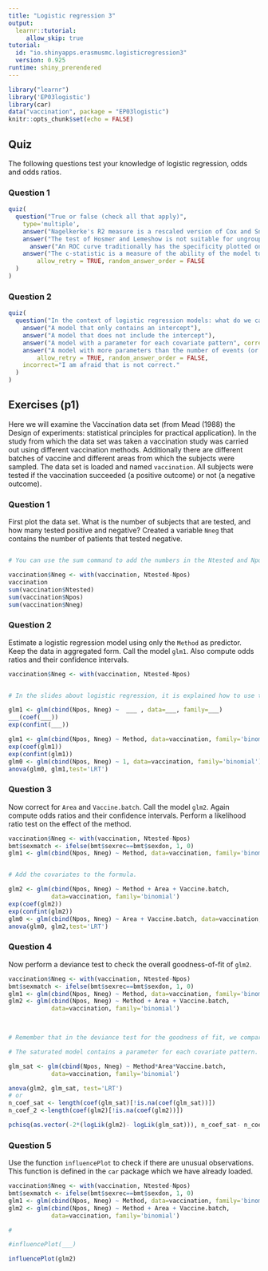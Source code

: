 ```yaml
---
title: "Logistic regression 3"
output: 
  learnr::tutorial:
     allow_skip: true
tutorial:
  id: "io.shinyapps.erasmusmc.logisticregression3"
  version: 0.925
runtime: shiny_prerendered
---
```


```r
library("learnr")
library('EP03logistic')
library(car)
data("vaccination", package = "EP03logistic")
knitr::opts_chunk$set(echo = FALSE)
```


## Quiz

The following questions test your knowledge of logistic regression, odds and odds ratios.

### Question 1
```r
quiz(
  question("True or false (check all that apply)", 
    type='multiple',         
    answer("Nagelkerke's R2 measure is a rescaled version of Cox and Snell's R2.", correct=TRUE),
    answer("The test of Hosmer and Lemeshow is not suitable for ungrouped data."),
      answer("An ROC curve traditionally has the specificity plotted on the x-axis"),
    answer("The c-statistic is a measure of the ability of the model to discriminate between the two outcome categories", correct=TRUE),
        allow_retry = TRUE, random_answer_order = FALSE
  )
)
```


### Question 2




```r
quiz(
  question("In the context of logistic regression models: what do we call the saturated model?",
    answer("A model that only contains an intercept"),
    answer("A model that does not include the intercept"),
    answer("A model with a parameter for each covariate pattern", correct=TRUE),
    answer("A model with more parameters than the number of events (or non-events, whatever is the smallest number) divided by ten"),
        allow_retry = TRUE, random_answer_order = FALSE, 
    incorrect="I am afraid that is not correct."
  )
)
```

## Exercises (p1)

Here we will examine the Vaccination data set (from Mead (1988) the Design of experiments: statistical principles for practical application). In the study from which the data set was taken a vaccination study was carried out using different vaccination methods. Additionally there are different batches of vaccine and different areas from which the subjects were sampled. The data set is loaded and named `vaccination`. All subjects were tested if the vaccination succeeded (a positive outcome) or not (a negative outcome).

### Question 1

First plot the data set. What is the number of subjects that are tested, and how many tested positive and negative? Created a variable `Nneg` that contains the number of patients that tested negative.

```r


```

```r
# You can use the sum command to add the numbers in the Ntested and Npos columns respectively.
```
```r
vaccination$Nneg <- with(vaccination, Ntested-Npos)
vaccination
sum(vaccination$Ntested)
sum(vaccination$Npos)
sum(vaccination$Nneg)
```

### Question 2

Estimate a logistic regression model using only the `Method` as predictor. Keep the data in aggregated form. Call the model `glm1`. Also compute odds ratios and their confidence intervals.    

```r

vaccination$Nneg <- with(vaccination, Ntested-Npos)
```


```r


```

```r
# In the slides about logistic regression, it is explained how to use the glm function for aggregated data. Perform a likelihood ratio test on the effect of the method.

```

```r
glm1 <- glm(cbind(Npos, Nneg) ~  ___ , data=___, family=___)
___(coef(___))
exp(confint(___))
```

```r
glm1 <- glm(cbind(Npos, Nneg) ~ Method, data=vaccination, family='binomial')
exp(coef(glm1))
exp(confint(glm1))
glm0 <- glm(cbind(Npos, Nneg) ~ 1, data=vaccination, family='binomial')
anova(glm0, glm1,test='LRT')
```

### Question 3

Now correct for `Area` and `Vaccine.batch`. Call the model `glm2`. Again compute odds ratios and their confidence intervals. Perform a likelihood ratio test on the effect of the method.

```r
vaccination$Nneg <- with(vaccination, Ntested-Npos)
bmt$sexmatch <- ifelse(bmt$sexrec==bmt$sexdon, 1, 0)
glm1 <- glm(cbind(Npos, Nneg) ~ Method, data=vaccination, family='binomial')
```

```r

```

```r
# Add the covariates to the formula.

```
```r
glm2 <- glm(cbind(Npos, Nneg) ~ Method + Area + Vaccine.batch,
            data=vaccination, family='binomial')
exp(coef(glm2))
exp(confint(glm2))
glm0 <- glm(cbind(Npos, Nneg) ~ Area + Vaccine.batch, data=vaccination, family='binomial')
anova(glm0, glm2,test='LRT')

```

### Question 4

Now perform a deviance test to check the overall goodness-of-fit of `glm2`.

```r
vaccination$Nneg <- with(vaccination, Ntested-Npos)
bmt$sexmatch <- ifelse(bmt$sexrec==bmt$sexdon, 1, 0)
glm1 <- glm(cbind(Npos, Nneg) ~ Method, data=vaccination, family='binomial')
glm2 <- glm(cbind(Npos, Nneg) ~ Method + Area + Vaccine.batch,
            data=vaccination, family='binomial')
 
```

```r
```

```r
# Remember that in the deviance test for the goodness of fit, we compare the model with the saturated model.
```

```r
# The saturated model contains a parameter for each covariate pattern.
```
```r
glm_sat <- glm(cbind(Npos, Nneg) ~ Method*Area*Vaccine.batch,
            data=vaccination, family='binomial')

anova(glm2, glm_sat, test='LRT')
# or
n_coef_sat <- length(coef(glm_sat)[!is.na(coef(glm_sat))])
n_coef_2 <-length(coef(glm2)[!is.na(coef(glm2))])

pchisq(as.vector(-2*(logLik(glm2)- logLik(glm_sat))), n_coef_sat- n_coef_2,lower.tail = FALSE )
```

### Question 5

Use the function `influencePlot` to check if there are unusual observations. This function is defined in the `car` package which we have already loaded.  

```r
vaccination$Nneg <- with(vaccination, Ntested-Npos)
bmt$sexmatch <- ifelse(bmt$sexrec==bmt$sexdon, 1, 0)
glm1 <- glm(cbind(Npos, Nneg) ~ Method, data=vaccination, family='binomial')
glm2 <- glm(cbind(Npos, Nneg) ~ Method + Area + Vaccine.batch,
            data=vaccination, family='binomial')

```

```r
# 

```


```r
#influencePlot(___)
```

```r
influencePlot(glm2)
```
